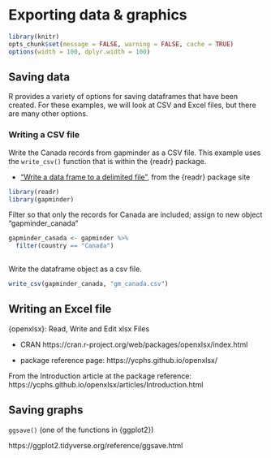 <!-- 
This file by Martin Monkman 
is licensed under a Creative Commons Attribution 4.0 International License
https://creativecommons.org/licenses/by/4.0/  
-->


# Exporting data & graphics {#exporting}


```r
library(knitr)
opts_chunk$set(message = FALSE, warning = FALSE, cache = TRUE)
options(width = 100, dplyr.width = 100)

```

## Saving data

R provides a variety of options for saving dataframes that have been created. For these examples, we will look at CSV and Excel files, but there are many other options.

### Writing a CSV file

Write the Canada records from gapminder as a CSV file. This example uses the `write_csv()` function that is within the {readr} package.

* ["Write a data frame to a delimited file"](https://readr.tidyverse.org/reference/write_delim.html), from the {readr} package site

```r
library(readr)
library(gapminder)

```

Filter so that only the records for Canada are included; assign to new object "gapminder_canada"

```r
gapminder_canada <- gapminder %>% 
  filter(country == "Canada")
  
```

Write the dataframe object as a csv file.

```r

write_csv(gapminder_canada, "gm_canada.csv")

```


## Writing an Excel file


{openxlsx}: Read, Write and Edit xlsx Files

* CRAN https://cran.r-project.org/web/packages/openxlsx/index.html

* package reference page: https://ycphs.github.io/openxlsx/


From the Introduction article at the package reference: https://ycphs.github.io/openxlsx/articles/Introduction.html





## Saving graphs

`ggsave()` (one of the functions in {ggplot2})

https://ggplot2.tidyverse.org/reference/ggsave.html




